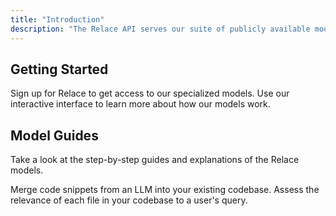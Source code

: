 ```yaml
---
title: "Introduction"
description: "The Relace API serves our suite of publicly available models for code generation. "
---
```


## Getting Started

<CardGroup cols="2">
  <Card title="Make an Account" icon="user-plus" iconType="regular" href="https://app.relace.ai">
    Sign up for Relace to get access to our specialized models.
  </Card>
  <Card title="Try the Playground" icon="circle-check" href="https://app.relace.ai/playground/instant-apply">
    Use our interactive interface to learn more about how our models work.
  </Card>
</CardGroup>

## Model Guides

Take a look at the step-by-step guides and explanations of the Relace models.

<CardGroup cols="2">
  <Card title="Instant Apply" icon="merge" href="https://demo.relace.ai/instant-apply-dazs6e">
    Merge code snippets from an LLM into your existing codebase.
  </Card>
  <Card title="Code Reranker" icon="arrow-down-1-9" href="https://demo.relace.ai/code-reranker-docs">
    Assess the relevance of each file in your codebase to a user's query.
  </Card>
</CardGroup>